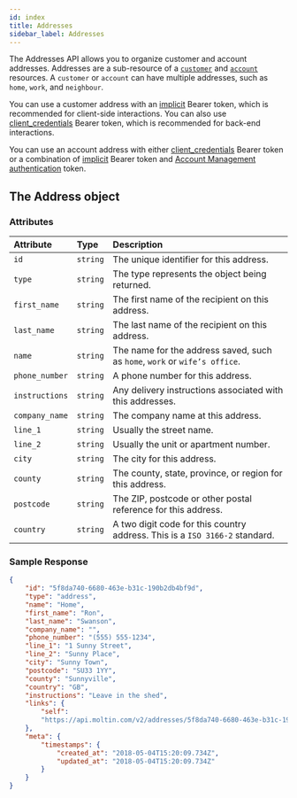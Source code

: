 ```yaml
---
id: index
title: Addresses
sidebar_label: Addresses
---
```


The Addresses API allows you to organize customer and account addresses. Addresses are a sub-resource of a [`customer`](../customers/index.md) and [`account`](../account-management/accounts/index.md) resources. A `customer` or `account` can have multiple addresses, such as `home`, `work`, and `neighbour`.

You can use a customer address with an [implicit](../../basics/authentication/implicit-token.md#post-create-an-implicit-token) Bearer token, which is recommended for client-side interactions. You can also use [client_credentials](../../basics/authentication/client-credential-token.md#post-create-a-client-credential-token) Bearer token, which is recommended for back-end interactions.

You can use an account address with either [client_credentials](../../basics/authentication/client-credential-token.md#post-create-a-client-credential-token) Bearer token or a combination of [implicit](../../basics/authentication/implicit-token.md#post-create-an-implicit-token) Bearer token and [Account Management authentication](../account-management/account-members/account-member-authentication.md) token.

## The Address object

### Attributes

| Attribute | Type | Description |
| :--- | :--- | :--- |
| `id` | `string` | The unique identifier for this address. |
| `type` | `string` | The type represents the object being returned. |
| `first_name` | `string` | The first name of the recipient on this address. |
| `last_name` | `string` | The last name of the recipient on this address. |
| `name` | `string` | The name for the address saved, such as `home`, `work` or `wife’s office`. |
| `phone_number` | `string` | A phone number for this address. |
| `instructions` | `string` | Any delivery instructions associated with this addresses. |
| `company_name` | `string` | The company name at this address. |
| `line_1` | `string` | Usually the street name. |
| `line_2` | `string` | Usually the unit or apartment number. |
| `city` | `string` | The city for this address. |
| `county` | `string` | The county, state, province, or region for this address. |
| `postcode` | `string` | The ZIP, postcode or other postal reference for this address. |
| `country` | `string` | A two digit code for this country address. This is a `ISO 3166-2` standard. |

### Sample Response

```json
{
    "id": "5f8da740-6680-463e-b31c-190b2db4bf9d",
    "type": "address",
    "name": "Home",
    "first_name": "Ron",
    "last_name": "Swanson",
    "company_name": "",
    "phone_number": "(555) 555-1234",
    "line_1": "1 Sunny Street",
    "line_2": "Sunny Place",
    "city": "Sunny Town",
    "postcode": "SU33 1YY",
    "county": "Sunnyville",
    "country": "GB",
    "instructions": "Leave in the shed",
    "links": {
        "self":
        "https://api.moltin.com/v2/addresses/5f8da740-6680-463e-b31c-190b2db4bf9d"
    },
    "meta": {
        "timestamps": {
            "created_at": "2018-05-04T15:20:09.734Z",
            "updated_at": "2018-05-04T15:20:09.734Z"
        }
    }
}
```
